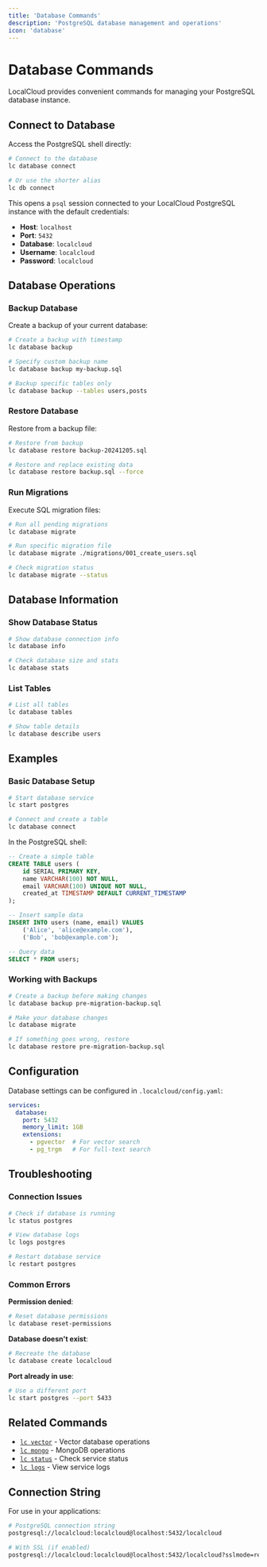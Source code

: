 ```yaml
---
title: 'Database Commands'
description: 'PostgreSQL database management and operations'
icon: 'database'
---
```


# Database Commands

LocalCloud provides convenient commands for managing your PostgreSQL database instance.

## Connect to Database

Access the PostgreSQL shell directly:

```bash
# Connect to the database
lc database connect

# Or use the shorter alias
lc db connect
```

This opens a `psql` session connected to your LocalCloud PostgreSQL instance with the default credentials:
- **Host**: `localhost`
- **Port**: `5432`
- **Database**: `localcloud`
- **Username**: `localcloud`
- **Password**: `localcloud`

## Database Operations

### Backup Database

Create a backup of your current database:

```bash
# Create a backup with timestamp
lc database backup

# Specify custom backup name
lc database backup my-backup.sql

# Backup specific tables only
lc database backup --tables users,posts
```

### Restore Database

Restore from a backup file:

```bash
# Restore from backup
lc database restore backup-20241205.sql

# Restore and replace existing data
lc database restore backup.sql --force
```

### Run Migrations

Execute SQL migration files:

```bash
# Run all pending migrations
lc database migrate

# Run specific migration file
lc database migrate ./migrations/001_create_users.sql

# Check migration status
lc database migrate --status
```

## Database Information

### Show Database Status

```bash
# Show database connection info
lc database info

# Check database size and stats
lc database stats
```

### List Tables

```bash
# List all tables
lc database tables

# Show table details
lc database describe users
```

## Examples

### Basic Database Setup

```bash
# Start database service
lc start postgres

# Connect and create a table
lc database connect
```

In the PostgreSQL shell:
```sql
-- Create a simple table
CREATE TABLE users (
    id SERIAL PRIMARY KEY,
    name VARCHAR(100) NOT NULL,
    email VARCHAR(100) UNIQUE NOT NULL,
    created_at TIMESTAMP DEFAULT CURRENT_TIMESTAMP
);

-- Insert sample data
INSERT INTO users (name, email) VALUES 
    ('Alice', 'alice@example.com'),
    ('Bob', 'bob@example.com');

-- Query data
SELECT * FROM users;
```

### Working with Backups

```bash
# Create a backup before making changes
lc database backup pre-migration-backup.sql

# Make your database changes
lc database migrate

# If something goes wrong, restore
lc database restore pre-migration-backup.sql
```

## Configuration

Database settings can be configured in `.localcloud/config.yaml`:

```yaml
services:
  database:
    port: 5432
    memory_limit: 1GB
    extensions:
      - pgvector  # For vector search
      - pg_trgm   # For full-text search
```

## Troubleshooting

### Connection Issues

```bash
# Check if database is running
lc status postgres

# View database logs
lc logs postgres

# Restart database service
lc restart postgres
```

### Common Errors

**Permission denied**:
```bash
# Reset database permissions
lc database reset-permissions
```

**Database doesn't exist**:
```bash
# Recreate the database
lc database create localcloud
```

**Port already in use**:
```bash
# Use a different port
lc start postgres --port 5433
```

## Related Commands

- [`lc vector`](/cli/vector) - Vector database operations
- [`lc mongo`](/cli/mongo) - MongoDB operations
- [`lc status`](/cli/status) - Check service status
- [`lc logs`](/cli/logs) - View service logs

## Connection String

For use in your applications:

```bash
# PostgreSQL connection string
postgresql://localcloud:localcloud@localhost:5432/localcloud

# With SSL (if enabled)
postgresql://localcloud:localcloud@localhost:5432/localcloud?sslmode=require
```